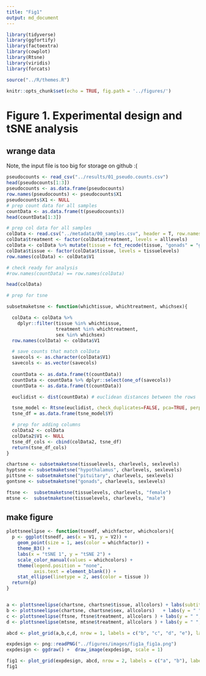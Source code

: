 ```yaml
---
title: "Fig1"
output: md_document
---
```


```r
library(tidyverse)
library(ggfortify)
library(factoextra)
library(cowplot)
library(Rtsne)
library(viridis)
library(forcats)

source("../R/themes.R")

knitr::opts_chunk$set(echo = TRUE, fig.path = '../figures/')
```

# Figure 1. Experimental design and tSNE analysis

## wrange data

Note, the input file is too big for storage on github :(

```r
pseudocounts <- read_csv("../results/01_pseudo.counts.csv")
head(pseudocounts[1:3])
pseudocounts <- as.data.frame(pseudocounts)
row.names(pseudocounts) <- pseudocounts$X1
pseudocounts$X1 <- NULL
# prep count data for all samples
countData <- as.data.frame(t(pseudocounts))
head(countData[1:3])
```

```r
# prep col data for all samples
colData <- read.csv("../metadata/00_samples.csv", header = T, row.names = 1)
colData$treatment <- factor(colData$treatment, levels = alllevels)
colData <- colData %>% mutate(tissue = fct_recode(tissue, "gonads" = "gonad"))
colData$tissue <- factor(colData$tissue, levels = tissuelevels)
row.names(colData) <- colData$V1

# check ready for analysis
#row.names(countData) == row.names(colData)

head(colData)
```


```r
# prep for tsne

subsetmaketsne <- function(whichtissue, whichtreatment, whichsex){

  colData <- colData %>%
    dplyr::filter(tissue %in% whichtissue,
                  treatment %in% whichtreatment,
                  sex %in% whichsex) 
  row.names(colData) <- colData$V1

  # save counts that match colData
  savecols <- as.character(colData$V1) 
  savecols <- as.vector(savecols) 
  
  countData <- as.data.frame(t(countData))
  countData <- countData %>% dplyr::select(one_of(savecols)) 
  countData <- as.data.frame(t(countData))

  euclidist <- dist(countData) # euclidean distances between the rows

  tsne_model <- Rtsne(euclidist, check_duplicates=FALSE, pca=TRUE, perplexity=10, theta=0.5, dims=2)
  tsne_df = as.data.frame(tsne_model$Y) 

  # prep for adding columns
  colData2 <- colData 
  colData2$V1 <- NULL
  tsne_df_cols <- cbind(colData2, tsne_df)
  return(tsne_df_cols)
}

chartsne <- subsetmaketsne(tissuelevels, charlevels, sexlevels)
hyptsne <- subsetmaketsne("hypothalamus", charlevels, sexlevels)
pittsne <- subsetmaketsne("pituitary", charlevels, sexlevels)
gontsne <- subsetmaketsne("gonads", charlevels, sexlevels)

ftsne <-  subsetmaketsne(tissuelevels, charlevels, "female")
mtsne <-  subsetmaketsne(tissuelevels, charlevels, "male")

```

## make figure

```r

plottsneelipse <- function(tsnedf, whichfactor, whichcolors){
  p <- ggplot(tsnedf, aes(x = V1, y = V2)) +
    geom_point(size = 1, aes(color = whichfactor)) +
    theme_B3() +
    labs(x = "tSNE 1", y = "tSNE 2") +
    scale_color_manual(values = whichcolors) +
    theme(legend.position = "none",
          axis.text = element_blank()) +
    stat_ellipse(linetype = 2, aes(color = tissue )) 
  return(p)
}


a <- plottsneelipse(chartsne, chartsne$tissue, allcolors) + labs(subtitle = "tissue\n")    
b <- plottsneelipse(chartsne, chartsne$sex, allcolors)   + labs(y = " ", subtitle = "tissue * sex\n")    
c <- plottsneelipse(ftsne, ftsne$treatment, allcolors ) + labs(y = " ", subtitle = "females\ntissue * treatment")
d <- plottsneelipse(mtsne, mtsne$treatment, allcolors ) + labs(y = " ", subtitle = "males\ntissue * treatment") 

abcd <- plot_grid(a,b,c,d, nrow = 1, labels = c("b", "c", "d", "e"), label_size = 12 )

expdesign <- png::readPNG("../figures/images/fig1a_fig1a.png")
expdesign <- ggdraw() +  draw_image(expdesign, scale = 1)

fig1 <- plot_grid(expdesign, abcd, nrow = 2, labels = c("a", "b"), label_size = 12, rel_heights = c(0.5,1))
fig1
```









